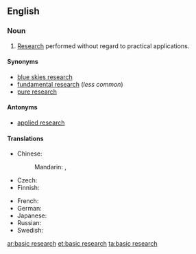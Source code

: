 ==English==
{{wikipedia}}
===Noun===
{{en-noun|-|head=[[basic]] [[research]]}}

# [[research|Research]] performed without regard to practical applications.

====Synonyms====
* [[blue skies research]]
* [[fundamental research]] (''less common'')
* [[pure research]] {{qualifier|rare}}

====Antonyms====
* [[applied research]]

====Translations====
{{trans-top|type of research}}
* Chinese:
*: Mandarin: {{t|cmn|基礎研究|sc=Hani}}, {{t|cmn|基础研究|tr=jīchǔ yánjiū|sc=Hani}}
* Czech: {{t-|cs|základní výzkum|m}}
* Finnish: {{t-|fi|perustutkimus}}
{{trans-mid}}
* French: {{t-|fr|recherche fondamentale|f}}
* German: {{t-|de|Grundlagenforschung|f}}
* Japanese: {{t-|ja|基礎研究|tr=きそけんきゅう, kiso kenkyū|sc=Jpan}}
* Russian: {{t-|ru|фундаментальные исследования|n-p|tr=fundamentálʹnyje isslédovanija}}
* Swedish: {{t-|sv|grundforskning|c}}
{{trans-bottom}}

[[ar:basic research]]
[[et:basic research]]
[[ta:basic research]]